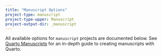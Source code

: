 ```yaml
---
title: "Manuscript Options"
project-type: manuscript
project-type-upper: Manuscript
project-output-dir: _manuscript
---
```


All available options for `manuscript` projects are documented below. See [Quarto Manuscripts](../../manuscripts/) for an in-depth guide to creating manuscripts with Quarto.

::: {#table-manuscript}
:::


